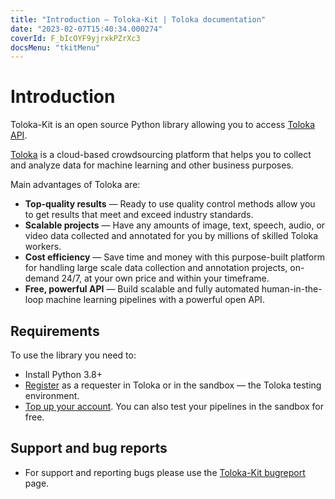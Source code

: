 ```yaml
---
title: "Introduction — Toloka-Kit | Toloka documentation"
date: "2023-02-07T15:40:34.000274"
coverId: F_bIcOYF9yjrxkPZrXc3
docsMenu: "tkitMenu"
---
```



# Introduction

Toloka-Kit is an open source Python library allowing you to access [Toloka API](https://toloka.ai/docs/api/api-reference/).

[Toloka](https://toloka.ai) is a cloud-based crowdsourcing platform that helps you to collect and analyze data for machine learning and other business purposes.

Main advantages of Toloka are:

* **Top-quality results** — Ready to use quality control methods allow you to get results that meet and exceed industry standards.
* **Scalable projects** — Have any amounts of image, text, speech, audio, or video data collected and annotated for you by millions of skilled Toloka workers.
* **Cost efficiency** — Save time and money with this purpose-built platform for handling large scale data collection and annotation projects, on-demand 24/7, at your own price and within your timeframe.
* **Free, powerful API** — Build scalable and fully automated human-in-the-loop machine learning pipelines with a powerful open API.

## Requirements

To use the library you need to:

* Install Python 3.8+
* [Register](/docs/guide/access) as a requester in Toloka or in the sandbox — the Toloka testing environment.
* [Top up your account](/docs/guide/refill). You can also test your pipelines in the sandbox for free.

## Support and bug reports

* For support and reporting bugs please use the [Toloka-Kit bugreport](https://github.com/Toloka/toloka-kit/issues) page.

<GlobalCommunity/>

<SocialMedia/>
